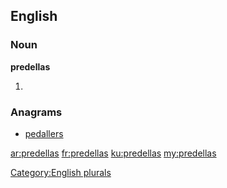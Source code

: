 ==English==

===Noun===
'''predellas'''

# {{plural of|[[predella]]}}

===Anagrams===
* [[pedallers#English|pedallers]]

[[Category:English plurals]]

[[ar:predellas]]
[[fr:predellas]]
[[ku:predellas]]
[[my:predellas]]